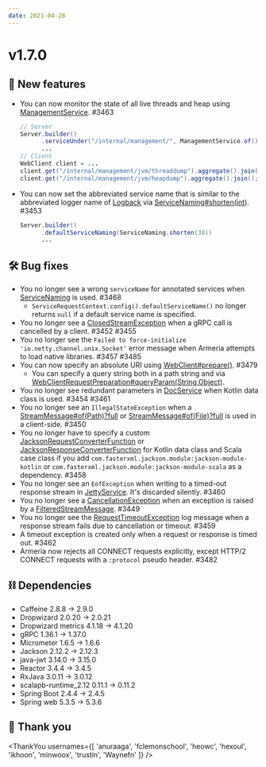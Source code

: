 ```yaml
---
date: 2021-04-28
---
```


# v1.7.0

## 🌟 New features

- You can now monitor the state of all live threads and heap using [ManagementService](type). #3463
  ```java
  // Server
  Server.builder()
        .serviceUnder("/internal/management/", ManagementService.of())
        ...
  // Client
  WebClient client = ...
  client.get("/internal/management/jvm/threaddump").aggregate().join();
  client.get("/internal/management/jvm/heapdump").aggregate().join();
  ```
- You can now set the abbreviated service name that is similar to the abbreviated logger name of
  [Logback](http://logback.qos.ch/manual/layouts.html#ClassicPatternLayout) via
  [ServiceNaming#shorten(int)](type). #3453
  ```java
  Server.builder()
        .defaultServiceNaming(ServiceNaming.shorten(30))
        ...
  ```

## 🛠️ Bug fixes

- You no longer see a wrong `serviceName` for annotated services when [ServiceNaming](type) is used. #3468
  - `ServiceRequestContext.config().defaultServiceName()` no longer returns `null` if a default service name
    is specified.
- You no longer see a [ClosedStreamException](type) when a gRPC call is cancelled by a client. #3452 #3455
- You no longer see the `Failed to force-initialize 'io.netty.channel.unix.Socket'` error message when
  Armeria attempts to load native libraries. #3457 #3485
- You can now specify an absolute URI using [WebClient#prepare()](type). #3479
  - You can specify a query string both in a path string and via
    [WebClientRequestPreparation#queryParam(String,Object)](type).
- You no longer see redundant parameters in [DocService](type) when Kotlin data class is used. #3454 #3461
- You no longer see an `IllegalStateException` when a [StreamMessage#of(Path)?full](type) or
  [StreamMessage#of(File)?full](type) is used in a client-side. #3450
- You no longer have to specify a custom [JacksonRequestConverterFunction](type) or
  [JacksonResponseConverterFunction](type) for Kotlin data class and Scala case class if you add
  `com.fasterxml.jackson.module:jackson-module-kotlin` or `com.fasterxml.jackson.module:jackson-module-scala`
  as a dependency. #3458
- You no longer see an `EofException` when writing to a timed-out response stream in [JettyService](type).
  It's discarded silently. #3460
- You no longer see a [CancellationException](type) when an exception is raised by
  a [FilteredStreamMessage](type). #3449
- You no longer see the [RequestTimeoutException](type) log message when a response stream fails due to
  cancellation or timeout. #3459
- A timeout exception is created only when a request or response is timed out. #3462
- Armeria now rejects all CONNECT requests explicitly, except HTTP/2 CONNECT requests with a `:protocol`
  pseudo header. #3482

## ⛓ Dependencies

- Caffeine 2.8.8 → 2.9.0
- Dropwizard 2.0.20 → 2.0.21
- Dropwizard metrics 4.1.18 → 4.1.20
- gRPC 1.36.1 → 1.37.0
- Micrometer 1.6.5 → 1.6.6
- Jackson 2.12.2 → 2.12.3
- java-jwt 3.14.0 → 3.15.0
- Reactor 3.4.4 → 3.4.5
- RxJava 3.0.11 → 3.0.12
- scalapb-runtime_2.12 0.11.1 → 0.11.2
- Spring Boot 2.4.4 → 2.4.5
- Spring web 5.3.5 → 5.3.6

## 🙇 Thank you

<ThankYou
  usernames={[
    'anuraaga',
    'fclemonschool',
    'heowc',
    'hexoul',
    'ikhoon',
    'minwoox',
    'trustin',
    'Waynefn'
  ]}
/>
